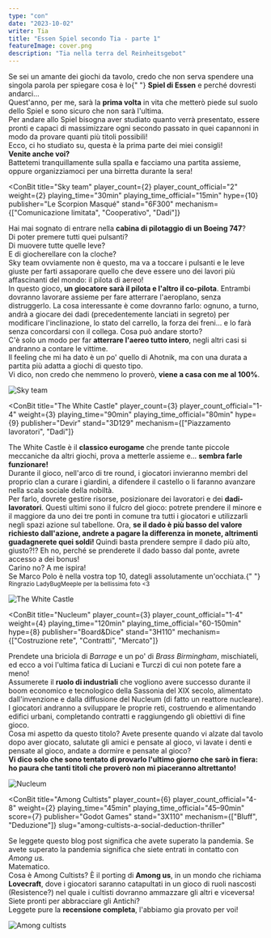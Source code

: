 ```yaml
---
type: "con"
date: "2023-10-02"
writer: Tia
title: "Essen Spiel secondo Tia - parte 1"
featureImage: cover.png
description: "Tia nella terra del Reinheitsgebot"
---
```


<FundingIntro>
  Se sei un amante dei giochi da tavolo, credo che non serva spendere una singola parola per spiegare cosa è lo{" "}
  <strong>Spiel di Essen</strong> e perché dovresti andarci...
  <br />
  Quest'anno, per me, sarà la <strong>prima volta</strong> in vita che metterò piede sul suolo dello Spiel e sono sicuro
  che non sarà l'ultima. <br />
  Per andare allo Spiel bisogna aver studiato quanto verrà presentato, essere pronti e capaci di massimizzare ogni secondo
  passato in quei capannoni in modo da provare quanti più titoli possibili! <br />
  Ecco, ci ho studiato su, questa è la prima parte dei miei consigli! <br />
  <strong>Venite anche voi?</strong> <br />
  Battetemi tranquillamente sulla spalla e facciamo una partita assieme, oppure organizziamoci per una birretta durante
  la sera!
</FundingIntro>

<ConBit
  title="Sky team"
  player_count={2}
  player_count_official="2"
  weight={2}
  playing_time="30min"
  playing_time_official="15min"
  hype={10}
  publisher="Le Scorpion Masqué"
  stand="6F300"
  mechanism={["Comunicazione limitata", "Cooperativo", "Dadi"]}
>
  Hai mai sognato di entrare nella <strong>cabina di pilotaggio di un Boeing 747</strong>? <br />
  Di poter premere tutti quei pulsanti?
  <br />
  Di muovere tutte quelle leve?
  <br />
  E di giocherellare con la cloche?
  <br />
  Sky team ovviamente non è questo, ma va a toccare i pulsanti e le leve giuste per farti assaporare quello che deve essere
  uno dei lavori più affascinanti del mondo: il pilota di aereo! <br />
  In questo gioco, <strong>un giocatore sarà il pilota e l'altro il co-pilota</strong>. Entrambi dovranno lavorare
  assieme per fare atterrare l'aeroplano, senza distruggerlo. La cosa interessante è come dovranno farlo: ognuno, a
  turno, andrà a giocare dei dadi (precedentemente lanciati in segreto) per modificare l'inclinazione, lo stato del
  carrello, la forza dei freni... e lo farà senza concordarsi con il collega. Cosa può andare storto?
  <br />
  C'è solo un modo per far <strong>atterrare l'aereo tutto intero</strong>, negli altri casi si andranno a contare le
  vittime. <br />
  Il feeling che mi ha dato è un po' quello di <Link to="/reviews/ahotnik/">Ahotnik</Link>, ma con una durata a partita più
  adatta a giochi di questo tipo.
  <br />
  Vi dico, non credo che nemmeno lo proverò, <strong>viene a casa con me al 100%</strong>.
</ConBit>

<img src="sky-team.jpg?t=1" alt="Sky team" />

<ConBit
  title="The White Castle"
  player_count={3}
  player_count_official="1-4"
  weight={3}
  playing_time="90min"
  playing_time_official="80min"
  hype={9}
  publisher="Devir"
  stand="3D129"
  mechanism={["Piazzamento lavoratori", "Dadi"]}
>
  The White Castle è il <strong>classico eurogame</strong> che prende tante piccole meccaniche da altri giochi, prova a
  metterle assieme e... <strong>sembra farle funzionare!</strong> <br />
  Durante il gioco, nell'arco di tre round, i giocatori invieranno membri del proprio clan a curare i giardini, a difendere
  il castello o li faranno avanzare nella scala sociale della nobiltà. <br />
  Per farlo, dovrete gestire risorse, posizionare dei lavoratori e dei
  <strong>dadi-lavoratori</strong>. Questi ultimi sono il fulcro del gioco: potrete prendere il minore e il maggiore da uno
  dei tre ponti in comune tra tutti i giocatori e utilizzarli negli spazi azione sul tabellone. Ora, <strong>
    se il dado è più basso del valore richiesto dall'azione, andrete a pagare la differenza in monete, altrimenti
    guadagnerete quei soldi!
  </strong> Quindi basta prendere sempre il dado più alto, giusto?!? Eh no, perché se prenderete il dado basso dal ponte,
  avrete accesso a dei bonus! <br />
  Carino no? A me ispira! <br />
  Se <Link to="/reviews/sulle-tracce-di-marco-polo/">Marco Polo</Link> è nella vostra top 10, dategli assolutamente un'occhiata.{" "}
  <br />
  <small>
    Ringrazio <Link to="/writers/ladybugmeeple">LadyBugMeeple</Link> per la bellissima foto &lt;3
  </small>
</ConBit>

<img src="the-white-castle.jpg?t=1" alt="The White Castle" />

<ConBit
  title="Nucleum"
  player_count={3}
  player_count_official="1-4"
  weight={4}
  playing_time="120min"
  playing_time_official="60-150min"
  hype={8}
  publisher="Board&Dice"
  stand="3H110"
  mechanism={["Costruzione rete", "Contratti", "Mercato"]}
>
  Prendete una briciola di <em>Barrage</em> e un po' di <em>Brass Birmingham</em>, mischiateli, ed ecco a voi l'ultima
  fatica di <Link to="/designers/simone-luciani">Luciani</Link> e <Link to="/designers/david-turczi">Turczi</Link> di
  cui non potete fare a meno!
  <br />
  Assumerete il <strong>ruolo di industriali</strong> che vogliono avere successo durante il boom economico e
  tecnologico della Sassonia del XIX secolo, alimentato dall'invenzione e dalla diffusione del Nucleum (di fatto un
  reattore nucleare).
  <br />
  I giocatori andranno a sviluppare le proprie reti, costruendo e alimentando edifici urbani, completando contratti e
  raggiungendo gli obiettivi di fine gioco. <br />
  Cosa mi aspetto da questo titolo? Avete presente quando vi alzate dal tavolo dopo aver giocato, salutate gli amici e pensate
  al gioco, vi lavate i denti e pensate al gioco, andate a dormire e pensate al gioco? <br />
  <strong>
    Vi dico solo che sono tentato di provarlo l'ultimo giorno che sarò in fiera: ho paura che tanti titoli che proverò
    non mi piaceranno altrettanto!
  </strong>
</ConBit>

<img src="nucleum.jpg?t=1" alt="Nucleum" />

<ConBit
  title="Among Cultists"
  player_count={6}
  player_count_official="4-8"
  weight={2}
  playing_time="45min"
  playing_time_official="45–90min"
  score={7}
  publisher="Godot Games"
  stand="3X110"
  mechanism={["Bluff", "Deduzione"]}
  slug="among-cultists-a-social-deduction-thriller"
>
  Se leggete questo blog post significa che avete superato la pandemia. Se avete superato la pandemia significa che
  siete entrati in contatto con <em>Among us.</em> <br />
  Matematico.
  <br />
  Cosa è Among Cultists? È il porting di <strong>Among us</strong>, in un mondo che richiama <strong>Lovecraft</strong>,
  dove i giocatori saranno catapultati in un gioco di ruoli nascosti (Resistence?) nel quale i cultisti dovranno ammazzare
  gli altri e viceversa!
  <br />
  Siete pronti per abbracciare gli Antichi?
  <br />
  Leggete pure la <strong>recensione completa</strong>, l'abbiamo gia provato per voi!
</ConBit>

<img src="among-cultists.jpg?t=1" alt="Among cultists" />
